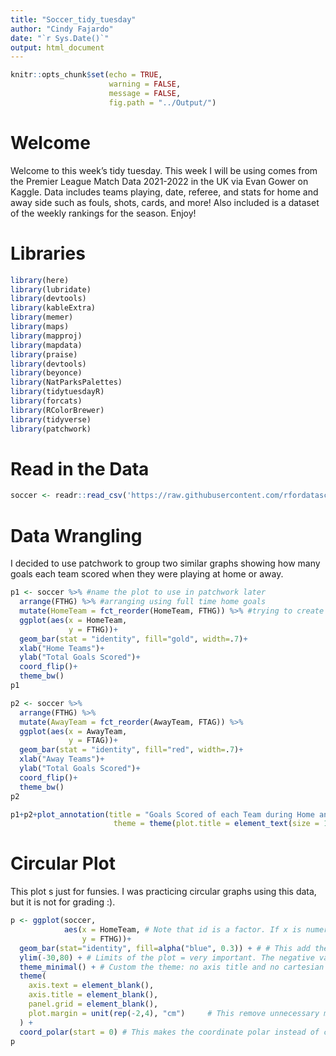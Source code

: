 ```yaml
---
title: "Soccer_tidy_tuesday"
author: "Cindy Fajardo"
date: "`r Sys.Date()`"
output: html_document
---
```


```r
knitr::opts_chunk$set(echo = TRUE,
                      warning = FALSE,
                      message = FALSE,
                      fig.path = "../Output/")
```

# Welcome
Welcome to this week's tidy tuesday. This week I will be using comes from the Premier League Match Data 2021-2022 in the UK via Evan Gower on Kaggle. Data includes teams playing, date, referee, and stats for home and away side such as fouls, shots, cards, and more! Also included is a dataset of the weekly rankings for the season. Enjoy!

# Libraries
```r
library(here)
library(lubridate)
library(devtools)
library(kableExtra)
library(memer)
library(maps)
library(mapproj)
library(mapdata)
library(praise)
library(devtools)
library(beyonce)
library(NatParksPalettes)
library(tidytuesdayR)
library(forcats)
library(RColorBrewer)
library(tidyverse)
library(patchwork)
```

# Read in the Data
```r
soccer <- readr::read_csv('https://raw.githubusercontent.com/rfordatascience/tidytuesday/master/data/2023/2023-04-04/soccer21-22.csv')
```


# Data Wrangling
I decided to use patchwork to group two similar graphs showing how many goals each team scored when they were playing at home or away.
```r
p1 <- soccer %>% #name the plot to use in patchwork later
  arrange(FTHG) %>% #arranging using full time home goals
  mutate(HomeTeam = fct_reorder(HomeTeam, FTHG)) %>% #trying to create a new column with the team names reordered according to the amount of goals but it isn't working
  ggplot(aes(x = HomeTeam,
             y = FTHG))+
  geom_bar(stat = "identity", fill="gold", width=.7)+
  xlab("Home Teams")+
  ylab("Total Goals Scored")+
  coord_flip()+
  theme_bw()
p1

p2 <- soccer %>%
  arrange(FTHG) %>% 
  mutate(AwayTeam = fct_reorder(AwayTeam, FTAG)) %>% 
  ggplot(aes(x = AwayTeam,
             y = FTAG))+
  geom_bar(stat = "identity", fill="red", width=.7)+
  xlab("Away Teams")+
  ylab("Total Goals Scored")+
  coord_flip()+
  theme_bw()
p2

p1+p2+plot_annotation(title = "Goals Scored of each Team during Home and Away Games in Premier League 21-22",
                       theme = theme(plot.title = element_text(size = 10))) #plot_annotation adds the tile, used "theme =" in plot annotation
```

# Circular Plot
This plot s just for funsies. I was practicing circular graphs using this data, but it is not for grading :). 
```r
p <- ggplot(soccer,
            aes(x = HomeTeam, # Note that id is a factor. If x is numeric, there is some space between the first bar
                y = FTHG))+
  geom_bar(stat="identity", fill=alpha("blue", 0.3)) + # # This add the bars with a blue color
  ylim(-30,80) + # Limits of the plot = very important. The negative value controls the size of the inner circle, the positive one is useful to add size over each bar
  theme_minimal() + # Custom the theme: no axis title and no cartesian grid
  theme(
    axis.text = element_blank(),
    axis.title = element_blank(),
    panel.grid = element_blank(),
    plot.margin = unit(rep(-2,4), "cm")     # This remove unnecessary margin around plot
  ) +
  coord_polar(start = 0) # This makes the coordinate polar instead of cartesian.
p
```

